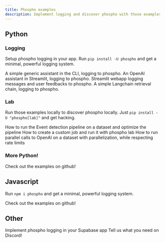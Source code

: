 ```yaml
---
title: Phospho examples
description: Implement logging and discover phospho with those examples
---
```


## Python 

### Logging

Setup phospho logging in your app. Run `pip install -U phospho` and get a minimal, powerful logging system.

<CardGroup>
<Card icon="python" title="OpenAI agent" href="/integrations/python/examples/openai-agent">
A simple generic assistant in the CLI, logging to phospho.
</Card>
<Card icon="crown" title="OpenAI agent + Streamlit" href="/integrations/python/examples/openai-streamlit">
An OpenAI assistant in Streamlit, logging to phospho.
</Card>
<Card icon="crown" title="url2chat: Chat with any website" href="https://github.com/phospho-app/url2chat">
Streamlit webapp logging messages and user feedbacks to phospho.
</Card>
<Card icon="bird" title="Langchain Python" href="/integrations/langchain">
A simple Langchain retrieval chain, logging to phospho. 
</Card>
</CardGroup>

### Lab

Run those examples locally to discover phospho locally. Just `pip install -U "phospho[lab]"` and get hacking.

<CardGroup>
<Card icon="vial" title="Quickstart" href="https://github.com/phospho-app/phospho/blob/dev/examples/lab/quicksart.ipynb">
How to run the Event detection pipeline on a dataset and optimize the pipeline
</Card>
<Card icon="vial" title="Create a Custom Job" href="https://github.com/phospho-app/phospho/blob/dev/examples/lab/custom-job.ipynb">
How to create a custom job and run it with phospho lab
</Card>
<Card icon="vial" title="Parallel calls to OpenAI on a dataset" href="https://github.com/phospho-app/phospho/blob/dev/examples/lab/parallel-calls.ipynb">
How to run parallel calls to OpenAI on a dataset with parallelization, while respecting rate limits
</Card>
</CardGroup>

### More Python!

<Card icon="github" title="More Python examples" href="https://github.com/phospho-app/phospho/tree/dev/examples">
Check out the examples on github!
</Card>

## Javascript

Run `npm i phospho` and get a minimal, powerful logging system.

<Card icon="github" title="Discover Javascript examples" href="https://github.com/phospho-app/phosphojs/tree/main/examples">
Check out the examples on github!
</Card>

## Other

<CardGroup>
<Card icon="bolt" title="Supabase" href="/integrations/supabase">
Implement phospho logging in your Supabase app
</Card>
<Card icon="discord" title="Can't find your example?" href="https://discord.gg/m8wzBGQA55">
Tell us what you need on Discord!
</Card>
</CardGroup>
